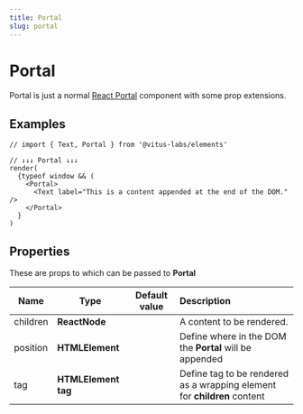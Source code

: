 ```yaml
---
title: Portal
slug: portal
---
```


<!-- // import Example from './examples/example.mdx'
// import Props from './props.mdx' -->

# Portal

Portal is just a normal [React Portal](https://reactjs.org/docs/portals.html)
component with some prop extensions.

## Examples

```tsx
// import { Text, Portal } from '@vitus-labs/elements'

// ↓↓↓ Portal ↓↓↓
render(
  {typeof window && (
    <Portal>
      <Text label="This is a content appended at the end of the DOM." />
    </Portal>
  }
)
```

## Properties

These are props to which can be passed to **Portal**

| Name     | Type                | Default value | Description                                                              |
| -------- | ------------------- | :-----------: | :----------------------------------------------------------------------- |
| children | **ReactNode**       |               | A content to be rendered.                                                |
| position | **HTMLElement**     |               | Define where in the DOM the **Portal** will be appended                  |
| tag      | **HTMLElement tag** |               | Define tag to be rendered as a wrapping element for **children** content |
